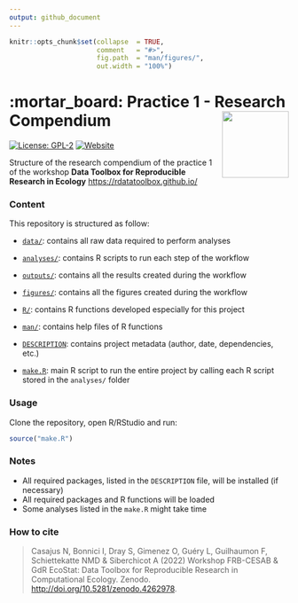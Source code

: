 ```yaml
---
output: github_document
---
```


<!-- README.md is generated from README.Rmd. Please edit that file -->


```r
knitr::opts_chunk$set(collapse  = TRUE,
                      comment   = "#>",
                      fig.path  = "man/figures/",
                      out.width = "100%")
```



# :mortar_board: Practice 1 - Research Compendium <img src="https://raw.githubusercontent.com/rdatatoolbox/course-compendium/main/img/compendium-logo.png"  align="right" style="float:right; height:120px;"/>


<!-- badges: start -->
[![License: GPL-2](https://img.shields.io/badge/License-GPL%20v2-blue.svg)](https://choosealicense.com/licenses/gpl-2.0/)
[![Website](https://github.com/rdatatoolbox/practice-1/actions/workflows/pkgdown.yaml/badge.svg)](https://github.com/rdatatoolbox/practice-1/actions/workflows/pkgdown.yaml)
<!-- badges: end -->


Structure of the research compendium of the practice 1 of the workshop 
**Data Toolbox for Reproducible Research in Ecology** <https://rdatatoolbox.github.io/>



### Content

This repository is structured as follow:

- [`data/`](https://github.com/rdatatoolbox/practice-1/tree/master/data):
contains all raw data required to perform analyses

- [`analyses/`](https://github.com/rdatatoolbox/practice-1/tree/master/analyses/):
contains R scripts to run each step of the workflow

- [`outputs/`](https://github.com/rdatatoolbox/practice-1/tree/master/outputs):
contains all the results created during the workflow

- [`figures/`](https://github.com/rdatatoolbox/practice-1/tree/master/figures):
contains all the figures created during the workflow

- [`R/`](https://github.com/rdatatoolbox/practice-1/tree/master/R):
contains R functions developed especially for this project

- [`man/`](https://github.com/rdatatoolbox/practice-1/tree/master/man):
contains help files of R functions

- [`DESCRIPTION`](https://github.com/rdatatoolbox/practice-1/tree/master/DESCRIPTION):
contains project metadata (author, date, dependencies, etc.)

- [`make.R`](https://github.com/rdatatoolbox/practice-1/tree/master/make.R):
main R script to run the entire project by calling each R script stored in the `analyses/` folder



### Usage

Clone the repository, open R/RStudio and run:

```r
source("make.R")
```



### Notes

- All required packages, listed in the `DESCRIPTION` file, will be installed (if necessary)
- All required packages and R functions will be loaded
- Some analyses listed in the `make.R` might take time



### How to cite

> Casajus N, Bonnici I, Dray S, Gimenez O, Guéry L, Guilhaumon F, Schiettekatte NMD & Siberchicot A (2022) Workshop FRB-CESAB & GdR EcoStat: Data Toolbox for Reproducible Research in Computational Ecology. Zenodo. <http://doi.org/10.5281/zenodo.4262978>.

